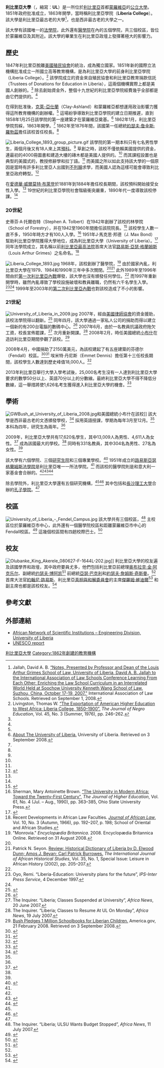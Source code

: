 {{noteTA
|G1=地名
|G2=IT
|T=zh:利比里亞大學;zh-hans:利比里亚大学;zh-hk:利比利亞大學;zh-tw:賴比瑞亞大學;
|1=zh:利比里亞;zh-hans:利比里亚;zh-hk:利比利亞;zh-tw:賴比瑞亞;
}}
{{Infobox university
|name            = 利比里亞大學
|image_name      =
|image_size      =
|caption         =
|motto           = Lux ex tenebris（[[拉丁語|拉丁語]]）<br />Light out of darkness（英語）
|established     = 1862
|endowment       =
|president       = Dr. Emmett Dennis
|provost         = Dr. D. Ansu Sonni
|city            = [[蒙羅維亞|蒙羅維亞]]
|state           =
|country         = {{LBR}}
|coor            = {{coord|6|17|57|N|10|47|41|W|type:edu_region:LR|display=inline,title}}
|campus          = 蒙羅維亞校區<small>（都市）</small><br>芬德尔校區<small>（郊區）</small>
|students        = 17,620
|faculty         = 331
|undergrad       =
|postgrad        =
|other           =
|colours         =
|type            = [[公立大學|公立大學]]
|affiliations    = 國立高等教育委員會<br>[[非洲大學協會|非洲大學協會]]<ref>{{cite web|title=Member Details: University of Liberia|url=http://www.aau.org/membership/member.php?AddressID=61|work=Membership|publisher=Association of African Universities|accessdate=29 June 2011|deadurl=yes|archiveurl=https://web.archive.org/web/20110927212400/http://www.aau.org/membership/member.php?AddressID=61|archivedate=2011年9月27日}}</ref>
|website         =
}}
'''利比里亞大學'''（{{lang-en|'''University of Liberia'''}}，縮寫：'''UL'''）是一所位於[[利比里亞|利比里亞]]首都[[蒙羅維亞|蒙羅維亞]]的[[公立大學|公立大學]]。1851年政府批准成立，1863年開學，當時稱利比里亞學院（'''Liberia College'''）。該大學是利比里亞最古老的大學<ref name="Jallah">Jallah, David A. B. [http://www.ialsnet.org/meetings/enriching/JallahDavid.pdf “Notes, Presented by Professor and Dean of the Louis Arthur Grimes School of Law, University of Liberia, David A. B. Jallah to the International Association of Law Schools Conference Learning From Each Other: Enriching the Law School Curriculum in an Interrelated World Held at Soochow University Kenneth Wang School of Law, Suzhou, China, October 17-19, 2007.”] {{Wayback|url=http://www.ialsnet.org/meetings/enriching/JallahDavid.pdf |date=20130914053358 }} International Association of Law Schools. Retrieved on September 1, 2008.</ref>，也是西非最古老的大學之一。

該大學有該國唯一的[[法學院|法學院]]，此外還有[[醫學院|醫學院]]在內的五個學院，共三個校區，皆位於蒙羅維亞及其附近。該大學的畢業生在利比里亞政壇上發揮著極大的影響力。

==歷史==
1847年利比里亞脫離[[美國殖民協會|美國殖民協會]]的統治，成為獨立國家。1851年新的國際立法機構批准成立一所國立高等教育機構，是為利比里亞大學的前身利比里亞學院（Liberia College）。<ref name=highered>Livingston, Thomas W. [http://www.jstor.org/stable/2966902 “The Exportation of American Higher Education to West Africa: Liberia College, 1850–1900”.] {{Wayback|url=http://www.jstor.org/stable/2966902 |date=20160305191722 }} ''The Journal of Negro Education'', Vol. 45, No. 3 (Summer, 1976), pp. 246–262.</ref> 該學院成立的資金來自殖民協會和利比里亞教育捐款信託（Trustees of Donations for Education in Liberia），這兩個機構實際上都是美國人創辦的。<ref name=highered/> 除去創始資金外，整個十九世紀的利比里亞學院經費幾乎全部都是由它們提供的。<ref name=highered/>

在得到批准後，[[克萊-亞仕蘭|克萊-亞仕蘭]]（Clay-Ashland）和蒙羅維亞都想運用政治影響力獲得這所教育機構的創辦權。<ref name=highered/> 這場紛爭導致利比里亞學院的建立日期推遲，直到1858年1月25日該學院的第一座建築才在蒙羅維亞奠基。<ref name=about>[http://www.universityliberia.org/lu_about.htm About The University of Liberia.] {{Wayback|url=http://www.universityliberia.org/lu_about.htm |date=20080907235306 }} University of Liberia. Retrieved on 3 September 2008.</ref> 1862年1月，利比里亞學院剪綵，1863年開學。<ref name=highered/> 1862年至1876年間，該國第一任總統[[約瑟·詹金斯·羅拔斯|約瑟夫·詹金斯·羅勃茲]]擔任該校首任校長。<ref name=highered/>

[[File:Liberia_College_1893_group_picture.gif|left]]
該學院的第一期本科只有七名男性學生，兩個月後又有18人來上其[[預科|預科]]。<ref name=highered/> 草創之時，該校不僅依賴美國提供的資金，連最初的4000冊圖書和建造大樓的磚木都是美國人提供的。<ref name=highered/> 而其課程設置也是典型的美國式的，教授修辭學和拉丁語。<ref name=highered/> 而美國之所以如此支持該大學的一個原因是當時有許多利比里亞人出國到[[英國|不列顛]]求學，而美國人認為這樣可能會導致利比里亞政府轉型。<ref>{{cite book |last=Lulat|first=Y. G-M.|title=A History of African Higher Education from Antiquity to the Present: a Critical Synthesis|publisher=Greenwood Publishing Group|year=2005|pages=277–278|isbn=0-313-32061-6|url=http://books.google.com/?id=L2iQVUhGSoQC&pg=PA277&lpg=PA277&dq=%22university+of+liberia%22}}</ref>

在[[愛德華·威爾莫特·布萊登|愛德華·威爾莫特·布萊登]]於1881年到1884年擔任校長期間，該校預科開始接受女性入學。<ref name=highered/> 19世紀的利比里亞學院社會階級衝突嚴重，1890年代一度導致該校停課。<ref name=highered/>

===20世紀===
史蒂芬·A·托爾伯特（Stephen A. Tolbert）在1942年創辦了該校的林學院（School of Forestry），并在1942至1960年間擔任該院院長。<ref>{{cite news|title=Stephen A. Tolbert|date=24 May 1975|work=Facts on File World News Digest|pages=Miscellaneous, Obituaries, p. 368 F3|accessdate=31 August 2008}}</ref> 該校學生人數一直不多，1950年時方才有100人入學。<ref name=modern>Sherman, Mary Antoinette Brown. [http://www.jstor.org/stable/1982076 “The University in Modern Africa: Toward the Twenty-First Century”,] {{Wayback|url=http://www.jstor.org/stable/1982076 |date=20160305175229 }} ''The Journal of Higher Education'', Vol. 61, No. 4 (Jul. – Aug., 1990), pp. 363–385, Ohio State University Press.</ref> 1951年J·馬克思·邦德（J. Max Bond）幫助利比里亞學院獲得大學地位，成為利比里亞大學（University of Liberia）。<ref>{{cite news|title=Liberia; Cuttington University Explains $357US,000 Subsidy|date=7 July 2008|work=Africa News|accessdate=30 August 2008}}</ref> 同年法學院成立，其名稱以前[[利比里亞最高法院|利比里亞最高法院]]首席大法官[[路易斯·亞瑟·格蘭姆斯|路易斯·亞瑟·格蘭姆斯]]（Louis Arthur Grimes）之名命名。<ref name=lawhistory>Recent Developments in African Law Faculties. ''[[Journal_of_African_Law|Journal of African Law]]'', Vol. 10, No. 3 (Autumn, 1966), pp. 192–207, p. 198; School of Oriental and African Studies.</ref>

[[File:Liberia_College_1893.jpg|thumb]]
1968年，該校創辦了醫學院，<ref name=eb>"Monrovia." ''Encyclopædia Britannica''. 2008. Encyclopædia Britannica Online. Retrieved on 31 August 2008.</ref> 由於國家內亂，利比里亞大學在1979、1984和1990年三年中多次關閉。<ref name="bc"/><ref>Patrick N. Seyon. [http://www.jstor.org/stable/3097407 Review: Historical Dictionary of Liberia by D. Elwood Dunn; Amos J. Beyan; Carl Patrick Burrowes.] {{Wayback|url=http://www.jstor.org/stable/3097407 |date=20160306063114 }} ''The International Journal of African Historical Studies'', Vol. 35, No. 1, Special Issue: Leisure in African History (2002), pp. 205–207.</ref> 此外1989年至1996年間由於[[第一次利比里亞內戰|第一次利比里亞內戰]]爆發，該大學也沒有頒發任何學位。<ref name=reopen/> 而1997年重新開學時，雖然內亂導致了學校設施破壞和教員離職，仍然有六千名學生入學。<ref name=reopen>Oyo, Remi. “Liberia-Education: University plans for the future”, ''IPS-Inter Press Service'', 4 December 1997.</ref><ref name=reopen/> 1999年至2003年的[[第二次利比里亞內戰|第二次利比里亞內戰]]也對該校造成了不小的影響。
===21世紀===
[[File:University_of_Liberia_in_2009.jpg|thumb]]
2007年，經由[[美國律師協會|美國律師協會]]的資金援助，該校法學院得以翻新。<ref>{{cite web|url=http://www.abanet.org/rol/news/news_liberia_university_renovation.html|title=Renovation of University of Liberia Arthur Grimes Law School|date=6 March 2007|work=Promoting the Rule of Law|publisher=American Bar Association|accessdate=30 August 2008|archive-date=2008-10-10|archive-url=https://web.archive.org/web/20081010234612/http://www.abanet.org/rol/news/news_liberia_university_renovation.html|dead-url=no}}</ref> 同年四月，該大學通過一家私人公司的捐助而得以建立一個新的有200台電腦的數碼中心。<ref>{{cite web|url=http://www.cipaco.org/spip.php?article1315|title=Digital Bridge Project Launched at the University of Liberia Campus|date=April 2007|publisher=CIPACO|accessdate=30 August 2008|archive-url=https://web.archive.org/web/20160116004130/http://www.cipaco.org/spip.php?article1315|archive-date=2016-01-16|dead-url=yes}}</ref> 2007年6月，由於一名教員抗議政府拖欠工資，校長宣佈罷課，<ref>The Inquirer. “Liberia; Classes Suspended at University”, ''Africa News'', 20 June 2007.</ref> 次月重新開課。<ref>The Inquirer. “Liberia; Classes to Resume At UL On Monday”, ''Africa News'', 19 July 2007.</ref> 2008年2月，時任美國總統[[小布什|小布什]]在造訪利比里亞期間參觀了該校。<ref>[http://www.america.gov/st/peacesec-english/2008/February/20080221114433wcyeroc0.1401331.html Bush Pledges 1 Million Schoolbooks for Liberian Children.] {{Wayback|url=http://www.america.gov/st/peacesec-english/2008/February/20080221114433wcyeroc0.1401331.html |date=20080912010101 }} America.gov, 21 February 2008. Retrieved on 3 September 2008.</ref>

2008年4月，中國捐助了2150萬美元，為該校建起了有五座建築的芬德尔（Fendall）校區。<ref>{{cite news|title=Liberia; President Sirleaf Launches China-Aided Project of School Buildings At the University of Liberia|author=Liberia Government|date=10 June 2008|work=Africa News|accessdate=30 August 2008}}</ref><ref>{{cite web|url=http://lr.mofcom.gov.cn/article/todayheader/200806/20080605593320.shtml|title=中国援助利比里亚大学芬德尔分校校舍项目举行正式开工仪式|date=2008-06-12|publisher=中華人民共和國駐利比里亞共和國大使館經濟商務參贊處|accessdate=2014-08-26|archive-date=2020-05-26|archive-url=https://web.archive.org/web/20200526065642/http://lr.mofcom.gov.cn/article/todayheader/200806/20080605593320.shtml|dead-url=no}}</ref> 埃米特·丹尼斯（Emmet Dennis）擔任第十三任校長期間，該校學生人數達到歷史峰值18,000人。<ref name=prez>{{cite news|title=Liberia; Visitor of the University of Liberia, President Sirleaf Speaks of Challenges Facing the University|last=Liberia Government|date=23 March 2009|work=Africa News|accessdate=14 April 2009}}</ref>

2013年利比里亞舉行大學入學考試後，25,000名考生沒有一人達到利比里亞大學要求的數學50分以上、英語70分以上的分數線。最終利比里亞大學不得不降低分數線，這一舉措將使1,626名考生獲得進入利比里亞大學的機會。<ref>{{cite web|url=http://www.bjnews.com.cn/world/2013/08/28/280640.html|title=利比里亚高考考生全“落榜”|date=6 March 2007|publisher=新京報網|accessdate=2014-08-29|archive-date=2015-09-23|archive-url=https://web.archive.org/web/20150923205731/http://www.bjnews.com.cn/world/2013/08/28/280640.html|dead-url=no}}</ref>

==學術==
[[File:GWBush_at_University_of_Liberia_2008.jpg|thumb]]和美國總統小布什在該校]]
該大學是西非最古老的文憑頒發學校，<ref name="bc">{{cite news|url=http://www.bc.edu/bc_org/avp/soe/cihe/newsletter/News08/text10.html|title=Rebuilding the University of Liberia in the Midst of War|last=Seyon|first=Patrick L. N.|date=Summer 1997|work=International Higher Education|publisher=The Center for International Higher Education|accessdate=30 August 2008|deadurl=yes|archiveurl=https://web.archive.org/web/20080915191001/http://www.bc.edu/bc_org/avp/soe/cihe/newsletter/News08/text10.html|archivedate=2008年9月15日}}</ref> 採用英語授課，學期為每年3月至12月。<ref name=about/> 本科為四年，研究生為兩年。<ref name=about/>

2009年，利比里亞大學共有17,620名學生，其中13,009人為男性、4,611人為女性。<ref name="enrollment 2010">{{cite news|last=Kwanue|first=C.Y.|title=Faculty at Liberia’s 9 Universities, Colleges Numbers 1,137|url=http://www.liberianobserver.com/node/4371|accessdate=27 June 2011|newspaper=Daily Observer|date=7 February 2010|deadurl=yes|archiveurl=https://web.archive.org/web/20110928053040/http://www.liberianobserver.com/node/4371|archivedate=2011年9月28日}}</ref> 成為該國最大的學校。<ref name="enrollment 2010"/> 同時有331名教員，其中304名為男性、27名為女性。<ref name="enrollment 2010"/>

該大學有六個學院、三個[[研究生院|研究生院]]和三個專業學校。<ref name="academics">{{cite web|url=http://www.tlcafrica.com/lu/lu_academic2_program.htm|title=Academic Programs|publisher=The University of Liberia|accessdate=14 April 2009|deadurl=yes|archiveurl=https://web.archive.org/web/20090331024616/http://www.tlcafrica.com/lu/lu_academic2_program.htm|archivedate=2009年3月31日}}</ref> 1951年成立的[[路易斯亞瑟格蘭姆斯法學院|路易斯亞瑟格蘭姆斯法學院]]是利比里亞唯一一所法學院。<ref name="Jallah"/> 而該校的醫學院則是和意大利一家基金會合辦的。<ref name=eb/><ref>{{cite news|title=Liberia; Firestone Hailed for Help to Cuttington |date=26 May 2008|work=Africa News |accessdate=30 August 2008}}</ref><ref>{{cite news|title=Liberia; A.M. Doglioti Medical Colledge At 40 – President Sirleaf Recommits Government Support|last=Liberia Government|date=19 March 2009|work=Africa News|accessdate=14 April 2009}}</ref>

除去學院外，利比里亞大學還有五個研究機構，<ref name=about/><ref name="Confucius">{{cite news|title=UL launches Confucius Institute tomorrow|date=18 December 2008|work=The Inquirer|accessdate=15 April 2009}}</ref> 其中包括和[[長沙理工大學|長沙理工大學]]合辦的[[孔子學院|孔子學院]]。<ref name="Confucius"/>

==校區==
[[File:University_of_Liberia_-_Fendel_Campus.jpg|thumb]]
該大學共有三個校區，<ref>The Inquirer. “Liberia; ULSU Wants Budget Stopped”, ''Africa News'', 11 July 2007.</ref> 主校區位於蒙羅維亞市中心，此外還有一個醫學院校區和距離蒙羅維亞市中心{{convert|14|mi}}的Fendall校區。<ref>{{cite news|title=China to fund Liberian school project |date=11 June 2008|work=BBC Monitoring Africa|publisher=BBC Worldwide Monitoring|accessdate=30 August 2008}}</ref> 這幾個校區間有四趟校際巴士。<ref name=bond>{{cite news|url=http://www.nytimes.com/1991/12/18/nyregion/j-max-bond-sr-89-an-american-who-headed-liberian-university.html?scp=1&sq=max%20bond%20liberia&st=cse|title=J. Max Bond Sr., 89, an American Who Headed Liberian University|last=Pace|first=Eric|date=18 December 1991|work=The New York Times|accessdate=14 April 2009|archive-date=2016-01-16|archive-url=https://web.archive.org/web/20160116004130/http://www.nytimes.com/1991/12/18/nyregion/j-max-bond-sr-89-an-american-who-headed-liberian-university.html?scp=1&sq=max%20bond%20liberia&st=cse|dead-url=no}}</ref>

==校友==
[[File:Olubanke_King_Akerele_080627-F-1644L-202.jpg|thumb]]]]
利比里亞大學的校友遍及該國學界和政壇，其中政府要員尤多，他們包括利比里亞前總理[[奥布拉克·金·阿克乐尔|奥布拉克·金·阿克乐尔]]、副總統[[约瑟夫·博阿凯|约瑟夫·博阿凯]]<ref name=tlc>{{cite web|url=http://www.emansion.gov.lr/content.php?sub=Biography&related=The%20Vice%20President|title=Biography of Vice President Joseph N. Boakai|work=The Executive Mansion|publisher=The Republic of Liberia|accessdate=15 April 2009|deadurl=yes|archiveurl=https://web.archive.org/web/20080624060702/http://www.emansion.gov.lr/content.php?sub=Biography&related=The%20Vice%20President|archivedate=2008年6月24日}}</ref> 前總統[[亞瑟·巴克利|亞瑟·巴克利]]和[[約瑟夫·詹姆斯·奇斯曼|約瑟夫·詹姆斯·奇斯曼]]。<ref name=highered/> 首席大法官[[約翰尼·路易斯|約翰尼·路易斯]]、利比里亞[[真相與和解委員會_(利比里亞)|真相與和解委員會]]的主席[[傑羅姆·維迪爾|傑羅姆·維迪爾]]<ref>{{cite web|url=https://www.trcofliberia.org/about/commissioners/commissioners/verdier|title=Cllr. Jerome J Verdier, Sr, Chairman|work=Meet the Commissioners|publisher=The Truth and Reconciliation Commission of Liberia|accessdate=15 April 2009|deadurl=yes|archiveurl=https://web.archive.org/web/20090429191428/https://www.trcofliberia.org/about/commissioners/commissioners/verdier|archivedate=2009年4月29日}}</ref> 和副主席也都是該校校友。<ref>{{cite web|url=https://www.trcofliberia.org/about/commissioners/commissioners/dolopei|title=Dede Dolopei, Vice Chairperson|work=Meet the Commissioners|publisher=The Truth and Reconciliation Commission of Liberia|accessdate=15 April 2009|deadurl=yes|archiveurl=https://web.archive.org/web/20090429191419/https://www.trcofliberia.org/about/commissioners/commissioners/dolopei|archivedate=2009年4月29日}}</ref>

==參考文獻==
{{Reflist|2}}

==外部連結==
*[https://web.archive.org/web/20110721065954/http://www.ansti.org/index.php?option=com_content&task=view&id=169&Itemid=60 African Network of Scientific Institutions – Engineering Division, University of Liberia]
*[http://unesdoc.unesco.org/images/0015/001571/157195eb.pdf UNESCO report]{{Wayback|url=http://unesdoc.unesco.org/images/0015/001571/157195eb.pdf |date=20160303201805 }}

{{DEFAULTSORT:Liberia, University of}}
[[Category:利比里亞大學|]]
[[Category:1862年創建的教育機構|Category:1862年創建的教育機構]]